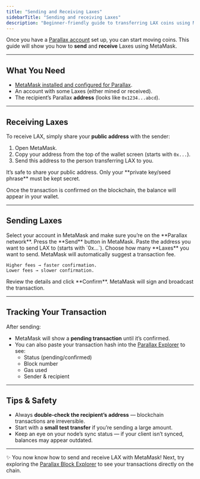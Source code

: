 ```yaml
---
title: "Sending and Receiving Laxes"
sidebarTitle: "Sending and receiving Laxes"
description: "Beginner-friendly guide to transferring LAX coins using MetaMask and the Parallax network."
---
```


Once you have a [Parallax account](./accounts) set up, you can start moving coins. This guide will show you how to **send** and **receive** Laxes using MetaMask.

---

## What You Need

- [MetaMask installed and configured for Parallax](../wallets/metamask).  
- An account with some Laxes (either mined or received).  
- The recipient’s Parallax **address** (looks like `0x1234...abcd`).  

---

## Receiving Laxes

To receive LAX, simply share your **public address** with the sender:

1. Open MetaMask.  
2. Copy your address from the top of the wallet screen (starts with `0x...`).  
3. Send this address to the person transferring LAX to you.  

<Note>
It’s safe to share your public address. Only your **private key/seed phrase** must be kept secret.
</Note>

Once the transaction is confirmed on the blockchain, the balance will appear in your wallet.  

---

## Sending Laxes

<Steps>
  <Step title="Open MetaMask">
    Select your account in MetaMask and make sure you’re on the **Parallax network**.
  </Step>

  <Step title="Click Send">
    Press the **Send** button in MetaMask.
  </Step>

  <Step title="Enter the recipient address">
    Paste the address you want to send LAX to (starts with `0x...`).
  </Step>

  <Step title="Enter the amount">
    Choose how many **Laxes** you want to send.
  </Step>

  <Step title="Set the transaction fee (gas)">
    MetaMask will automatically suggest a transaction fee.  

    Higher fees → faster confirmation.
    Lower fees → slower confirmation.  
  </Step>

  <Step title="Confirm the transaction">
    Review the details and click **Confirm**.  
    MetaMask will sign and broadcast the transaction.
  </Step>
</Steps>

---

## Tracking Your Transaction

After sending:

- MetaMask will show a **pending transaction** until it’s confirmed.  
- You can also paste your transaction hash into the [Parallax Explorer](https://explorer.parallaxchain.org) to see:  
  - Status (pending/confirmed)  
  - Block number  
  - Gas used  
  - Sender & recipient  

---

## Tips & Safety

- Always **double-check the recipient’s address** — blockchain transactions are irreversible.  
- Start with a **small test transfer** if you’re sending a large amount.  
- Keep an eye on your node’s sync status — if your client isn’t synced, balances may appear outdated.  

---

✨ You now know how to send and receive LAX with MetaMask! Next, try exploring the [Parallax Block Explorer](./explorer) to see your transactions directly on the chain.
